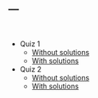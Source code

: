 ---
---

<br>

* Quiz 1 
    + [Without solutions](quiz1.pdf)
    + [With solutions](quiz1soln.pdf)
* Quiz 2 
    + [Without solutions](quiz2.pdf)
    + [With solutions](quiz2soln.pdf)